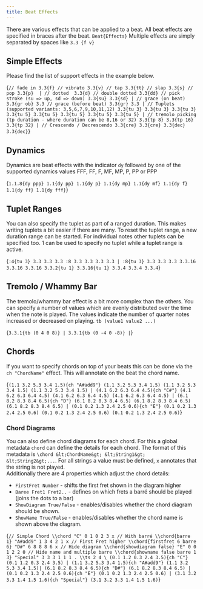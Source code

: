 ```yaml
---
title: Beat Effects
---
```



There are various effects that can be applied to a beat. All beat
effects are specified in braces after the beat. 
`Beat{Effects}` Multiple effects are simply separated by spaces like `3.3 {f v}`

## Simple Effects

Please find the list of support effects in the example below. 

<AlphaTexSample>{`
// fade in
3.3{f}
// vibrato
3.3{v}
// tap
3.3{tt}
// slap
3.3{s}
// pop
3.3{p} 
|
// dotted 
3.3{d}
// double dotted
3.3{dd}
// pick stroke (su => up, sd => down)
3.3{su}
3.3{sd}
|
// grace (on beat)
3.3{gr ob}
3.3
// grace (before beat)
3.3{gr}
3.3
|
// Tuplets (supported variants: 3,5,6,7,9,10,11,12)
3.3{tu 3} 3.3{tu 3} 3.3{tu 3}
3.3{tu 5} 3.3{tu 5} 3.3{tu 5} 3.3{tu 5} 3.3{tu 5}
|
// tremolo picking (tp duration - where duration can be 8,16 or 32)
3.3{tp 8} 3.3{tp 16} 3.3{tp 32}
|
// Crescendo / Decrescendo
3.3{cre} 3.3{cre} 3.3{dec} 3.3{dec}
`}</AlphaTexSample>

## Dynamics

Dynamics are beat effects with the indicator `dy` followed by one of the supported dynamics values FFF, FF, F, MF, MP, P, PP or PPP

<AlphaTexSample>{`
1.1.8{dy ppp} 1.1{dy pp} 1.1{dy p} 1.1{dy mp} 1.1{dy mf} 1.1{dy f} 1.1{dy ff} 1.1{dy fff}
`}</AlphaTexSample>

## Tuplet Ranges

You can also specify the tuplet as part of a ranged duration. This makes writing tuplets a bit easier if there are many.
To reset the tuplet range, a new duration range can be started. For individual notes other tuplets can be specified too.
1 can be used to specify no tuplet while a tuplet range is active. 

<AlphaTexSample>{`
:4{tu 3} 3.3 3.3 3.3 :8 3.3 3.3 3.3 3.3 | :8{tu 3} 3.3 3.3 3.3 3.3.16 3.3.16 3.3.16 3.3.2{tu 1} 3.3.16{tu 1} 3.3.4 3.3.4 3.3.4
`}</AlphaTexSample>

## Tremolo / Whammy Bar

The tremolo/whammy bar effect is a bit more complex than the others. 
You can specify a number of values which are evenly distributed over the
time when the note is played. The values indicate the number of quarter notes
increased or decreased on playing. `tb (value1 value2 ...)`

<AlphaTexSample>{`
3.3.1{tb (0 4 0 8)} |
3.3.1{tb (0 -4 0 -8)} |
`}</AlphaTexSample>

## Chords

If you want to specify chords on top of your beats this can be done via the `ch "ChordName"` effect. This will annotate on the beat the chord name.  

<AlphaTexSample>{`
(1.1 3.2 5.3 3.4 1.5){ch "A#add9"} (1.1 3.2 5.3 3.4 1.5) (1.1 3.2 5.3 3.4 1.5) (1.1 3.2 5.3 3.4 1.5) |
(4.1 6.2 6.3 6.4 4.5){ch "C#"} (4.1 6.2 6.3 6.4 4.5) (4.1 6.2 6.3 6.4 4.5) (4.1 6.2 6.3 6.4 4.5) |
(6.1 8.2 8.3 8.4 6.5){ch "D"} (6.1 8.2 8.3 8.4 6.5) (6.1 8.2 8.3 8.4 6.5) (6.1 8.2 8.3 8.4 6.5) |
(0.1 0.2 1.3 2.4 2.5 0.6){ch "E"} (0.1 0.2 1.3 2.4 2.5 0.6) (0.1 0.2 1.3 2.4 2.5 0.6) (0.1 0.2 1.3 2.4 2.5 0.6)
`}</AlphaTexSample>

<h3 id="chord-diagrams">Chord Diagrams</h3>

You can also define chord diagrams for each chord. For this a global metadata `chord` can define the details for each chord. The format of this metadata is `\chord &lt;ChordName&gt; &lt;String1&gt; &lt;String2&gt;...`. For all strings a value must be defined, `x` annotates that the string is not played.   
Additionally there are 4 properties which adjust the chord details: 

* `FirstFret Number` - shifts the first fret shown in the diagram higher
* `Baree Fret1 Fret2..` - defines on which frets a barré should be played (joins the dots to a bar)
* `ShowDiagram True/False` - enables/disables whether the chord diagram should be shown.
* `ShowName True/False` - enables/disables whether the chord name is shown above the diagram.

<AlphaTexSample>{`
// Simple Chord
\\chord "C" 0 1 0 2 3 x
// With barré
\\chord{barre 1} "A#add9" 1 3 4 2 1 x
// First Fret higher
\\chord{firstfret 6 barre 6} "D#" 6 8 8 8 6 x
// Hide diagram
\\chord{showdiagram false} "E" 0 0 1 2 2 0
// Hide name and multiple barre
\\chord{showname false barre 1 3} "Special" 3 3 3 1 1 1
.
\\ts 2 4
\
(0.1 1.2 0.3 2.4 3.5){ch "C"} (0.1 1.2 0.3 2.4 3.5) |
(1.1 3.2 5.3 3.4 1.5){ch "A#add9"} (1.1 3.2 5.3 3.4 1.5)|
(6.1 8.2 8.3 8.4 6.5){ch "D#"} (6.1 8.2 8.3 8.4 6.5) |
(0.1 0.2 1.3 2.4 2.5 0.6){ch "E"} (0.1 0.2 1.3 2.4 2.5 0.6) |
(3.1 3.2 3.3 1.4 1.5 1.6){ch "Special"} (3.1 3.2 3.3 1.4 1.5 1.6)
`}</AlphaTexSample>